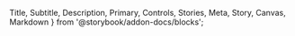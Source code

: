   Title, Subtitle, Description, Primary, Controls, Stories, Meta, Story, Canvas, Markdown
} from '@storybook/addon-docs/blocks';


<Meta name="Docs" of={ComponentStories} />

<Title />
<Subtitle />

## Overview
<Description />
<Primary />

## Parameters
<Controls />

## Slots

Inherits slots from
- [DtFormBase](?path=/docs/architecture-base-classes--docs#slots)
- [DTMultiSelect](?path=/docs/components-form-multi-select--docs#slots)
- [DTTags](?path=/docs/components-form-tags--docs#slots)

## Events

### `change`

**Event Detail:**
```json
{
  field: string,    // name attribute of field
  oldValue: string, // previous value before current change
  newValue: string, // updated value
}
```

### `dt:get-data`

Called when the component is requesting a new list of options based on a
user search. This is usually used to retrieve a list from an API.
It should return a result that is a list of options via the `onSuccess` function.

**Event Detail:**
```json
{
  field: string,        // name attribute of field
  postType: string,     // post type of field
  query: string,        // query typed by user to
  onSuccess: function   // success function to call with resulting options (e.g. `onSuccess(newOptions);`
  onError: function     // error function to call in case of error
}
```

## CSS Properties / Theming

Inherits custom properties from
- [DtFormBase](?path=/docs/architecture-base-classes--docs#css-properties)
- [DTMultiSelect](?path=/docs/components-form-multi-select--docs#css-properties--theming)
- [DTTags](?path=/docs/components-form-tags--docs#css-properties--theming)

| Custom Properties   | Default Value   |
|---------------------|-----------------|
| `--dt-connection-icon-fill`   | `--primary-color`   |

## Stories
<Stories title="" />
